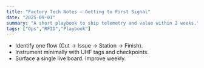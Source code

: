 ```yaml
---
title: "Factory Tech Notes — Getting to First Signal"
date: "2025-09-01"
summary: "A short playbook to ship telemetry and value within 2 weeks."
tags: ["Ops","RFID","Playbook"]
---
```


- Identify one flow (Cut → Issue → Station → Finish).
- Instrument minimally with UHF tags and checkpoints.
- Surface a single live board. Improve weekly.
